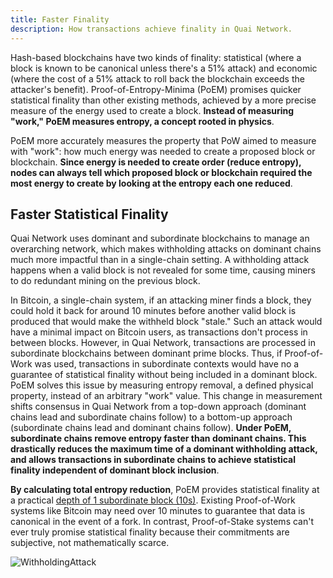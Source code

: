 ```yaml
---
title: Faster Finality
description: How transactions achieve finality in Quai Network.
---
```


Hash-based blockchains have two kinds of finality: statistical (where a block is known to be canonical unless there's a 51% attack) and economic (where the cost of a 51% attack to roll back the blockchain exceeds the attacker's benefit). Proof-of-Entropy-Minima (PoEM) promises quicker statistical finality than other existing methods, achieved by a more precise measure of the energy used to create a block. **Instead of measuring "work," PoEM measures entropy, a concept rooted in physics**.

PoEM more accurately measures the property that PoW aimed to measure with "work": how much energy was needed to create a proposed block or blockchain. **Since energy is needed to create order (reduce entropy), nodes can always tell which proposed block or blockchain required the most energy to create by looking at the entropy each one reduced**.

## Faster Statistical Finality

Quai Network uses dominant and subordinate blockchains to manage an overarching network, which makes withholding attacks on dominant chains much more impactful than in a single-chain setting. A withholding attack happens when a valid block is not revealed for some time, causing miners to do redundant mining on the previous block.

In Bitcoin, a single-chain system, if an attacking miner finds a block, they could hold it back for around 10 minutes before another valid block is produced that would make the withheld block "stale." Such an attack would have a minimal impact on Bitcoin users, as transactions don't process in between blocks. However, in Quai Network, transactions are processed in subordinate blockchains between dominant prime blocks. Thus, if Proof-of-Work was used, transactions in subordinate contexts would have no a guarantee of statistical finality without being included in a dominant block.
PoEM solves this issue by measuring entropy removal, a defined physical property, instead of an arbitrary "work" value. This change in measurement shifts consensus in Quai Network from a top-down approach (dominant chains lead and subordinate chains follow) to a bottom-up approach (subordinate chains lead and dominant chains follow). **Under PoEM, subordinate chains remove entropy faster than dominant chains. This drastically reduces the maximum time of a dominant withholding attack, and allows transactions in subordinate chains to achieve statistical finality independent of dominant block inclusion**.

**By calculating total entropy reduction**, PoEM provides statistical finality at a practical [depth of 1 subordinate block (10s)](/learn/advanced-introduction/poem/finality/statistical-finality.md). Existing Proof-of-Work systems like Bitcoin may need over 10 minutes to guarantee that data is canonical in the event of a fork. In contrast, Proof-of-Stake systems can't ever truly promise statistical finality because their commitments are subjective, not mathematically scarce.

![WithholdingAttack](/img/WithholdingAttack.jpg)

